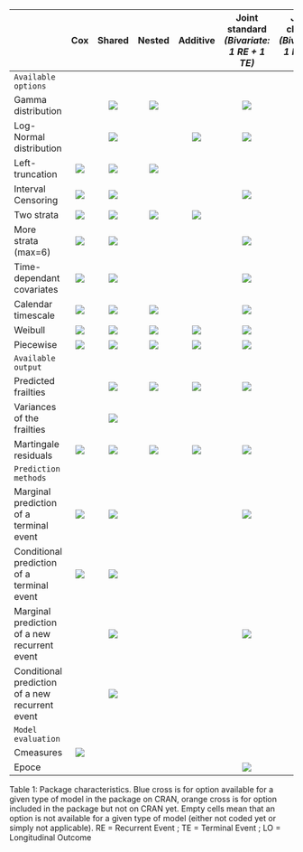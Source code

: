 
<!--
%\VignetteIndexEntry{Package summary}
%\VignetteEngine{knitr::rmarkdown}
-->
  

 

|                                                 |                  Cox                  |                 Shared                |                 Nested                |                Additive               |Joint standard *(Bivariate: 1 RE + 1 TE)*| Joint cluster *(Bivariate: 1 RE + 1 TE)*|Joint general *(Bivariate: 1 RE + 1 TE)*|Joint nested *(Bivariate: 1 RE + 1 TE)*|Joint longitudinal *(Bivariate:  1 LO + 1 TE)*|Joint trivariate *(Trivariate: 1 LO + 1 RE + 1 TE)*|Joint Multivariate *(Trivariate: 2 RE + 1 TE)*| 
|:------------------------------------------------|:-------------------------------------:|:-------------------------------------:|:-------------------------------------:|:-------------------------------------:|:--------------------------------------:|:--------------------------------------:|:-------------------------------------:|:------------------------------------:|:------------------------------------------:|:-------------------------------------:|:-------------------------------------:|
|  `Available  options `                          |                                       |                                       |                                       |                                       |                                        |                                        |                                       |                                      |                                            |                                       |                                       |                                  
| Gamma distribution                              |                                       | ![](blue_x.png)                       | ![](blue_x.png)                       |                                       |  ![](blue_x.png)                       |  ![](blue_x.png)                       | ![](blue_x.png)                       | ![](blue_x.png)                      |                                            |                                       |                                       |                       
| Log-Normal distribution                         |                                       | ![](blue_x.png)                       |                                       | ![](blue_x.png)                       |  ![](blue_x.png)                       |                                        |                                       |                                      | ![](blue_x.png)                            | ![](blue_x.png)                       | ![](blue_x.png)                       |
| Left-truncation                                 | ![](blue_x.png)                       | ![](blue_x.png)                       | ![](blue_x.png)                       |                                       |                                        |                                        |                                       |                                      |                                            |                                       |                                       |
| Interval Censoring                              | ![](blue_x.png)                       | ![](blue_x.png)                       |                                       |                                       |  ![](orange_x.png)                     |  ![](orange_x.png)                     |                                       |                                      |                                            |                                       |                                       |
| Two strata                                      | ![](blue_x.png)                       | ![](blue_x.png)                       | ![](blue_x.png)                       | ![](blue_x.png)                       |                                        |                                        |                                       |                                      |                                            |                                       |                                       |
| More strata (max=6)                             | ![](blue_x.png)                       | ![](blue_x.png)                       |                                       |                                       |  ![](blue_x.png)                       |                                        |                                       |                                      |                                            |                                       |                                       |
| Time-dependant covariates                       | ![](blue_x.png)                       | ![](blue_x.png)                       |                                       |                                       |  ![](blue_x.png)                       |  ![](blue_x.png)                       |                                       |                                      |                                            |                                       |                                       |
| Calendar timescale                              | ![](blue_x.png)                       | ![](blue_x.png)                       | ![](blue_x.png)                       |                                       |  ![](blue_x.png)                       |                                        |                                       | ![](blue_x.png)                      |                                            | ![](blue_x.png)                       | ![](blue_x.png)                       |    
| Weibull                                         | ![](blue_x.png)                       | ![](blue_x.png)                       | ![](blue_x.png)                       | ![](blue_x.png)                       |  ![](blue_x.png)                       |  ![](blue_x.png)                       |                                       | ![](blue_x.png)                      | ![](blue_x.png)                            | ![](blue_x.png)                       | ![](blue_x.png)                       |
| Piecewise                                       | ![](blue_x.png)                       | ![](blue_x.png)                       | ![](blue_x.png)                       | ![](blue_x.png)                       |  ![](blue_x.png)                       |  ![](blue_x.png)                       |                                       |                                      |                                            |                                       | ![](blue_x.png)                       |
|     `Available output`                          |                                       |                                       |                                       |                                       |                                        |                                        |                                       |                                      |                                            |                                       |                                       |
| Predicted frailties                             |                                       | ![](blue_x.png)                       | ![](blue_x.png)                       | ![](blue_x.png)                       |  ![](blue_x.png)                       |                                        |                                       |                                      | ![](blue_x.png)                            | ![](blue_x.png)                       |                                       |        
| Variances of the frailties                      |                                       | ![](blue_x.png)                       |                                       |                                       |                                        |                                        |                                       |                                      |                                            |                                       |                                       |
| Martingale residuals                            | ![](blue_x.png)                       | ![](blue_x.png)                       | ![](blue_x.png)                       | ![](blue_x.png)                       |  ![](blue_x.png)                       |                                        |                                       |                                      | ![](blue_x.png)                            | ![](blue_x.png)                       |                                       |
|     `Prediction methods `                       |                                       |                                       |                                       |                                       |                                        |                                        |                                       |                                      |                                            |                                       |                                       |                                  
| Marginal prediction of a terminal event         | ![](blue_x.png)                       | ![](blue_x.png)                       |                                       |                                       |  ![](blue_x.png)                       |                                        |                                       |                                      | ![](blue_x.png)                            | ![](blue_x.png)                       |                                       |                                       
| Conditional prediction of a terminal event      | ![](blue_x.png)                       | ![](blue_x.png)                       |                                       |                                       |                                        |                                        |                                       |                                      |                                            |                                       |                                       |                                       
| Marginal prediction of a new recurrent event    | 			                          | ![](blue_x.png)                       |                                       |                                       |  ![](blue_x.png)                       |                                        |                                       |                                      | 			                                | 		                                |                                       |                                       
| Conditional prediction of a new recurrent event | 			                          | ![](blue_x.png)                       |                                       |                                       |                                        |                                        |                                       |                                      | 			                                | 		                                |                                       |                                       
|     `Model evaluation `                         |                                       |                                       |                                       |                                       |                                        |                                        |                                       |                                      |                                            |                                       |                                       |                                  
| Cmeasures                                       | ![](blue_x.png)                       |                                       |                                       |                                       |                                        |                                        |                                       |                                      |                                            |                                       |                                       |
| Epoce                                           |                                       |                                       |                                       |                                       |  ![](blue_x.png)                       |                                        |                                       |                                      | ![](blue_x.png)                            | ![](blue_x.png)                       |                                       |

Table 1: Package characteristics. Blue cross is for option available for a given type of model in the package on CRAN, orange cross is for option included in the package but not on CRAN yet. Empty cells mean that an option is not available for a given type of model (either not coded yet or simply not applicable). RE = Recurrent Event ; TE = Terminal Event ; LO = Longitudinal Outcome







